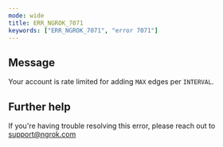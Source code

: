 ```yaml
---
mode: wide
title: ERR_NGROK_7071
keywords: ["ERR_NGROK_7071", "error 7071"]
---
```


## Message

Your account is rate limited for adding `MAX` edges per `INTERVAL`.

## Further help

If you're having trouble resolving this error, please reach out to [support@ngrok.com](mailto:support@ngrok.com?subject=Help%20with%20ERR_NGROK_7071)

